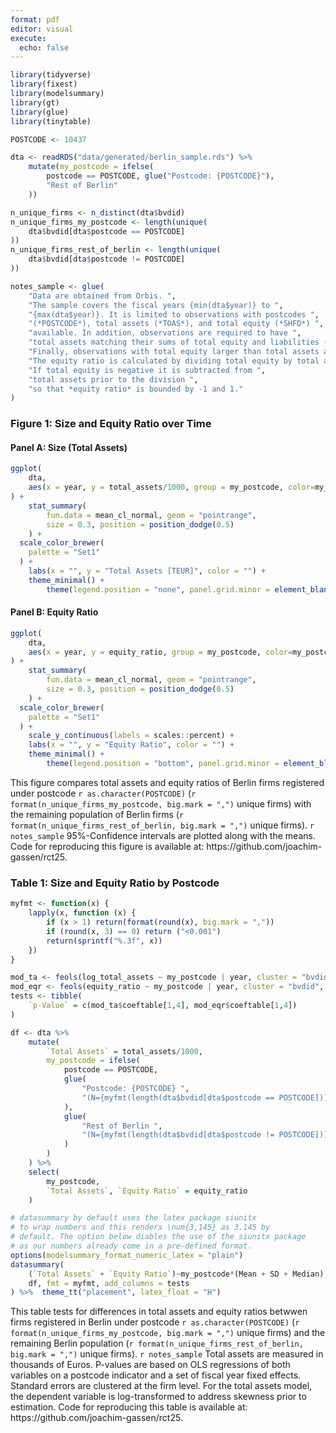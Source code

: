 ```yaml
---
format: pdf
editor: visual
execute:
  echo: false
---
```


```r
library(tidyverse)
library(fixest)
library(modelsummary)
library(gt)
library(glue)
library(tinytable)
```

```r
POSTCODE <- 10437

dta <- readRDS("data/generated/berlin_sample.rds") %>%
	mutate(my_postcode = ifelse(
		postcode == POSTCODE, glue("Postcode: {POSTCODE}"), 
		"Rest of Berlin"
	))

n_unique_firms <- n_distinct(dta$bvdid)
n_unique_firms_my_postcode <- length(unique(
	dta$bvdid[dta$postcode == POSTCODE]
))
n_unique_firms_rest_of_berlin <- length(unique(
	dta$bvdid[dta$postcode != POSTCODE]
))

notes_sample <- glue(
	"Data are obtained from Orbis. ",
	"The sample covers the fiscal years {min(dta$year)} to ", 
	"{max(dta$year)}. It is limited to observations with postcodes ",
	"(*POSTCODE*), total assets (*TOAS*), and total equity (*SHFD*) ", 
	"available. In addition, observations are required to have ", 
	"total assets matching their sums of total equity and liabilities (*TSHF*). ",
	"Finally, observations with total equity larger than total assets are excluded. ",
	"The equity ratio is calculated by dividing total equity by total assets. ",
	"If total equity is negative it is subtracted from ",
	"total assets prior to the division ",
	"so that *equity ratio* is bounded by -1 and 1."
)
```

### Figure 1: Size and Equity Ratio over Time

#### Panel A: Size (Total Assets)

```r
ggplot(
	dta, 
	aes(x = year, y = total_assets/1000, group = my_postcode, color=my_postcode)
) + 
	stat_summary(
		fun.data = mean_cl_normal, geom = "pointrange",
		size = 0.3, position = position_dodge(0.5)
	) +
  scale_color_brewer(
  	palette = "Set1"
  ) +
	labs(x = "", y = "Total Assets [TEUR]", color = "") +
	theme_minimal() +
		theme(legend.position = "none", panel.grid.minor = element_blank())

```

#### Panel B: Equity Ratio

```r
ggplot(
	dta, 
	aes(x = year, y = equity_ratio, group = my_postcode, color=my_postcode)
) + 
	stat_summary(
		fun.data = mean_cl_normal, geom = "pointrange", 
		size = 0.3, position = position_dodge(0.5)
	) +
  scale_color_brewer(
  	palette = "Set1"
  ) +
	scale_y_continuous(labels = scales::percent) +
	labs(x = "", y = "Equity Ratio", color = "") +
	theme_minimal() +
		theme(legend.position = "bottom", panel.grid.minor = element_blank())

```

This figure compares total assets and equity ratios of Berlin firms registered under postcode `r as.character(POSTCODE)` (`r format(n_unique_firms_my_postcode, big.mark = ",")` unique firms) with the remaining population of Berlin firms (`r format(n_unique_firms_rest_of_berlin, big.mark = ",")` unique firms). `r notes_sample` 95%-Confidence intervals are plotted along with the means. Code for reproducing this figure is available at: https://github.com/joachim-gassen/rct25.

### Table 1: Size and Equity Ratio by Postcode

```r
myfmt <- function(x) {
	lapply(x, function (x) {
		if (x > 1) return(format(round(x), big.mark = ","))
		if (round(x, 3) == 0) return ("<0.001") 
		return(sprintf("%.3f", x))
	})
}

mod_ta <- feols(log_total_assets ~ my_postcode | year, cluster = "bvdid", data = dta)
mod_eqr <- feols(equity_ratio ~ my_postcode | year, cluster = "bvdid", data = dta)
tests <- tibble(
	`p-Value` = c(mod_ta$coeftable[1,4], mod_eqr$coeftable[1,4])
)

df <- dta %>%
	mutate(
		`Total Assets` = total_assets/1000,
		my_postcode = ifelse(
			postcode == POSTCODE,
			glue(
				"Postcode: {POSTCODE} ", 
				"(N={myfmt(length(dta$bvdid[dta$postcode == POSTCODE]))})"
			), 
			glue(
				"Rest of Berlin ",
				"(N={myfmt(length(dta$bvdid[dta$postcode != POSTCODE]))})"
			)
		)
	) %>%
	select(
		my_postcode,
		`Total Assets`, `Equity Ratio` = equity_ratio
	)

# datasummary by default uses the latex package siunitx 
# to wrap numbers and this renders \num{3,145} as 3.145 by 
# default. The option below diables the use of the siunitx package
# as our numbers already come in a pre-defined format.
options(modelsummary_format_numeric_latex = "plain")
datasummary(
	(`Total Assets` + `Equity Ratio`)~my_postcode*(Mean + SD + Median),
	df, fmt = myfmt, add_columns = tests
) %>%  theme_tt("placement", latex_float = "H")
```

This table tests for differences in total assets and equity ratios betwwen firms registered in Berlin under postcode `r as.character(POSTCODE)` (`r format(n_unique_firms_my_postcode, big.mark = ",")` unique firms) and the remaining Berlin population (`r format(n_unique_firms_rest_of_berlin, big.mark = ",")` unique firms). `r notes_sample` Total assets are measured in thousands of Euros. P-values are based on OLS regressions of both variables on a postcode indicator and a set of fiscal year fixed effects. Standard errors are clustered at the firm level. For the total assets model, the dependent variable is log-transformed to address skewness prior to estimation. Code for reproducing this table is available at: https://github.com/joachim-gassen/rct25.